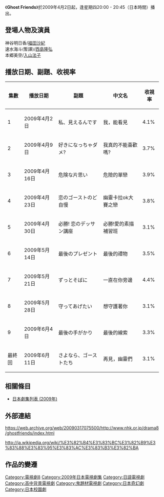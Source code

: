 {{nofootnotes|time=2009-05-17T09:33:27+00:00}}
{{影集資訊
| 名稱     = Ghost Friends
| 原名     = ゴーストフレンズ
| 圖片     = 
| 圖說     = 
| 類型     = 
| 原創者   =  
| 每集長   = 45分鐘
| 編劇     = 
| 導演     = 
| 演出     = [[福田沙紀|福田沙紀]]<br />[[西島隆弘|西島隆弘]]<br />[[入山法子|入山法子]] 
| 主題曲   = ゆず「逢いたい」 
| 片尾曲   =  
| 拍攝地   = 
| 執行製片 = 
| 製片人   = 
| 國家     = {{JPN}}
| 頻道     = [[NHK|NHK]]
| 開始     = 2009年4月2日
| 結束     = 2009年6月11日
| 集數     = 10
| 官方網站 = https://web.archive.org/web/20090317075500/http://www.nhk.or.jp/drama8/ghostfriends/index.html
| imdb_id   = 
| tv_com_id = 
}}

《'''Ghost Friends'''》於2009年4月2日起，逢星期四20:00 - 20:45（日本時間）播出。

== 登場人物及演員 ==

;神谷明日香/[[福田沙紀|福田沙紀]]
;速水海斗(暫譯)/[[西島隆弘|西島隆弘]]
;本郷美空/[[入山法子|入山法子]]

== 播放日期、副題、收視率 ==
{| class="wikitable" style="text-align:center"
!集數 !!播放日期!!副題!!中文名!!收視率
|-
|1||2009年4月2日||私、見えるんです||我，能看見||4.1%
|-
|2||2009年4月9日||好きになっちゃダメ?||我真的不能喜歡嗎?||3.7%
|-
|3||2009年4月16日||危険な片思い||危險的單戀||3.9%
|-
|4||2009年4月23日||恋のゴーストのど自慢||幽靈卡拉ok大賽之戀||3.8%
|-
|5||2009年4月30日||必勝! 恋のデッサン講座||必勝!愛的素描補習班||3.1%
|-
|6||2009年5月14日||最後のプレゼント||最後的禮物||3.5%
|-
|7||2009年5月21日||ずっとそばに||一直在你旁邊||4.4%
|-
|8||2009年5月28日||守ってあげたい||想守護著你||3.1%
|-
|9||2009年6月4日||最後の手がかり||最後的線索||3.3%
|-
|最終回||2009年6月11日||さよなら、ゴーストたち||再見，幽靈們||3.1%
|}

== 相關條目 ==
* [[日本劇集列表_(2009年)|日本劇集列表 (2009年)]]

== 外部連結 ==
https://web.archive.org/web/20090317075500/http://www.nhk.or.jp/drama8/ghostfriends/index.html

http://ja.wikipedia.org/wiki/%E3%82%B4%E3%83%BC%E3%82%B9%E3%83%88%E3%83%95%E3%83%AC%E3%83%B3%E3%82%BA {{Wayback|url=http://ja.wikipedia.org/wiki/%E3%82%B4%E3%83%BC%E3%82%B9%E3%83%88%E3%83%95%E3%83%AC%E3%83%B3%E3%82%BA |date=20201101080326 }}
== 作品的變遷 ==
{{電視節目的變遷|
電視台=[[日本放送協會|NHK]]|
播放檔次=[[電視劇8|電視劇8]]|
節目名稱=Ghost Friends<br />（2009.4.2 - 2009.6.11）|
上一節目=[[Q.E.D._証明終了|Q.E.D. 証明終了]]<br />（2009.1.8 - 2009.3.12）|
下一節目=[[我要上太空|我要上太空]]<br />（2009.6.18 - 2009.7.30）|
}}

{{DEFAULTSORT:Ghost Friends}}
[[Category:電視劇8|Category:電視劇8]]
[[Category:2009年日本電視劇集|Category:2009年日本電視劇集]]
[[Category:日語電視劇|Category:日語電視劇]]
[[Category:高中背景電視劇|Category:高中背景電視劇]]
[[Category:鬼題材電視劇|Category:鬼題材電視劇]]
[[Category:日本奇幻劇|Category:日本奇幻劇]]
[[Category:日本校園劇|Category:日本校園劇]]